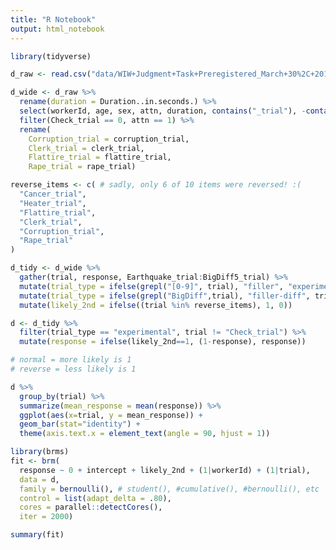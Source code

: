 ```yaml
---
title: "R Notebook"
output: html_notebook
---
```


```r

library(tidyverse)

d_raw <- read.csv("data/WIW+Judgment+Task+Preregistered_March+30%2C+2018_11.17.csv")

d_wide <- d_raw %>%
  rename(duration = Duration..in.seconds.) %>%
  select(workerId, age, sex, attn, duration, contains("_trial"), -contains("_trial_")) %>%
  filter(Check_trial == 0, attn == 1) %>%
  rename(
    Corruption_trial = corruption_trial,
    Clerk_trial = clerk_trial,
    Flattire_trial = flattire_trial,
    Rape_trial = rape_trial)

reverse_items <- c( # sadly, only 6 of 10 items were reversed! :(
  "Cancer_trial",
  "Heater_trial",
  "Flattire_trial",
  "Clerk_trial",
  "Corruption_trial",
  "Rape_trial"
)

d_tidy <- d_wide %>%
  gather(trial, response, Earthquake_trial:BigDiff5_trial) %>%
  mutate(trial_type = ifelse(grepl("[0-9]", trial), "filler", "experimental")) %>%
  mutate(trial_type = ifelse(grepl("BigDiff",trial), "filler-diff", trial_type)) %>%
  mutate(likely_2nd = ifelse((trial %in% reverse_items), 1, 0))

d <- d_tidy %>%
  filter(trial_type == "experimental", trial != "Check_trial") %>%
  mutate(response = ifelse(likely_2nd==1, (1-response), response))
```

```r
# normal = more likely is 1
# reverse = less likely is 1

d %>%
  group_by(trial) %>%
  summarize(mean_response = mean(response)) %>%
  ggplot(aes(x=trial, y = mean_response)) +
  geom_bar(stat="identity") + 
  theme(axis.text.x = element_text(angle = 90, hjust = 1))
```

```r
library(brms)
fit <- brm(
  response ~ 0 + intercept + likely_2nd + (1|workerId) + (1|trial),
  data = d,
  family = bernoulli(), # student(), #cumulative(), #bernoulli(), etc
  control = list(adapt_delta = .80),
  cores = parallel::detectCores(),
  iter = 2000)
```

```r
summary(fit)
```

